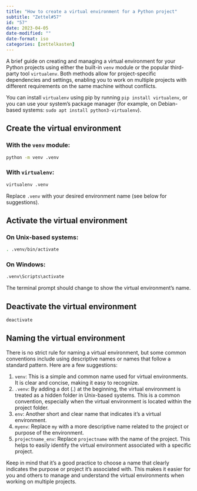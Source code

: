 ```yaml
---
title: "How to create a virtual environment for a Python project"
subtitle: "Zettel#57"
id: "57"
date: 2023-04-05
date-modified: ""
date-format: iso
categories: [zettelkasten]
---
```

A brief guide on creating and managing a virtual environment for your Python projects using either the built-in `venv` module or the popular third-party tool `virtualenv`. Both methods allow for project-specific dependencies and settings, enabling you to work on multiple projects with different requirements on the same machine without conflicts.

You can install `virtualenv` using pip by running `pip install virtualenv`, or you can use your system's package manager (for example, on Debian-based systems: `sudo apt install python3-virtualenv`).

## Create the virtual environment

### With the `venv` module:

```bash
python -m venv .venv
```

### With `virtualenv`:

```bash
virtualenv .venv
```

Replace `.venv` with your desired environment name (see below for suggestions).

## Activate the virtual environment

### On Unix-based systems:

```bash
. .venv/bin/activate
```

### On Windows:

```bash
.venv\Scripts\activate
```

The terminal prompt should change to show the virtual environment's name.

## Deactivate the virtual environment

```bash
deactivate
```

## Naming the virtual environment

There is no strict rule for naming a virtual environment, but some common conventions include using descriptive names or names that follow a standard pattern. Here are a few suggestions:

1. `venv`: This is a simple and common name used for virtual environments. It is clear and concise, making it easy to recognize.
2. `.venv`: By adding a dot (.) at the beginning, the virtual environment is treated as a hidden folder in Unix-based systems. This is a common convention, especially when the virtual environment is located within the project folder.
3. `env`: Another short and clear name that indicates it's a virtual environment.
4. `myenv`: Replace `my` with a more descriptive name related to the project or purpose of the environment.
5. `projectname_env`: Replace `projectname` with the name of the project. This helps to easily identify the virtual environment associated with a specific project.

Keep in mind that it's a good practice to choose a name that clearly indicates the purpose or project it's associated with. This makes it easier for you and others to manage and understand the virtual environments when working on multiple projects.

